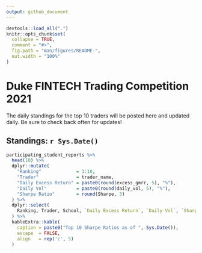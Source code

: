 ```yaml
---
output: github_document
---
```


<!-- README.md is generated from README.Rmd. Please edit that file -->

```r
devtools::load_all(".")
knitr::opts_chunk$set(
  collapse = TRUE,
  comment = "#>",
  fig.path = "man/figures/README-",
  out.width = "100%"
)
```

# Duke FINTECH Trading Competition 2021
The daily standings for the top 10 traders will be posted here and updated
daily. Be sure to check back often for updates!

## Standings: `r Sys.Date()`

``` r
participating_student_reports %>%
  head(10) %>%
  dplyr::mutate(
    "Ranking"             = 1:10,
    "Trader"              = trader_name,
    "Daily Excess Return" = paste0(round(excess_gmrr, 5), "%"),
    "Daily Vol"           = paste0(round(daily_vol, 5), "%"),
    "Sharpe Ratio"        = round(Sharpe, 3)
  ) %>%
  dplyr::select(
    Ranking, Trader, School, `Daily Excess Return`, `Daily Vol`, `Sharpe Ratio`
  ) %>%
  kableExtra::kable(
    caption = paste0("Top 10 Sharpe Ratios as of ", Sys.Date()), 
    escape  = FALSE,
    align   = rep('c', 5)
  )
```
